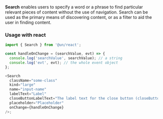 **Search** enables users to specify a word or a phrase to find particular relevant pieces of content without the use of navigation. Search can be used as the primary means of discovering content, or as a filter to aid the user in finding content.

### Usage with react

```js
import { Search } from '@un/react';

const handleOnChange = (searchValue, evt) => {
  console.log('searchValue', searchValue); // a string
  console.log('evt', evt); // the whole event object
};

<Search
  className="some-class"
  kind="large"
  name="input-name"
  labelText="Label"
  closeButtonLabelText="The label text for the close button (closeButtonLabelText)"
  placeholder="Placeholder"
  onChange={handleOnChange}
/>;
```
